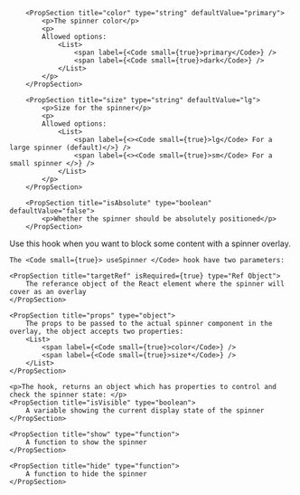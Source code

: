 
<PackageInstallGuide packageName="@wpmudev/sui-spinner" />

<Section title="Props" border={true}>

		<PropSection title="color" type="string" defaultValue="primary">
    		<p>The spinner color</p>
    		<p>
    		Allowed options:
    			<List>
    				<span label={<Code small={true}>primary</Code>} />
					<span label={<Code small={true}>dark</Code>} />
    			</List>
    		</p>
    	</PropSection>

    	<PropSection title="size" type="string" defaultValue="lg">
    		<p>Size for the spinner</p>
    		<p>
    		Allowed options:
    			<List>
    				<span label={<><Code small={true}>lg</Code> For a large spinner (default)</>} />
					<span label={<><Code small={true}>sm</Code> For a small spinner </>} />
    			</List>
    		</p>
    	</PropSection>

		<PropSection title="isAbsolute" type="boolean" defaultValue="false">
    		<p>Whether the spinner should be absolutely positioned</p>
    	</PropSection>

</Section>

<Section
	title="useSpinner Hook"
	contained={true}
	style={{ paddingTop: 30, paddingBottom: 0 }}
>
	<p> Use this hook when you want to block some content with a spinner overlay. </p>

	The <Code small={true}> useSpinner </Code> hook have two parameters:

    <PropSection title="targetRef" isRequired={true} type="Ref Object">
		The referance object of the React element where the spinner will cover as an overlay
    </PropSection>

	<PropSection title="props" type="object">
		The props to be passed to the actual spinner component in the overlay, the object accepts two properties:
		<List>
			<span label={<Code small={true}>color</Code>} />
			<span label={<Code small={true}>size*</Code>} />
		</List>
    </PropSection>

	<p>The hook, returns an object which has properties to control and check the spinner state: </p>
	<PropSection title="isVisible" type="boolean">
		A variable showing the current display state of the spinner
    </PropSection>

	<PropSection title="show" type="function">
		A function to show the spinner
    </PropSection>

	<PropSection title="hide" type="function">
		A function to hide the spinner
    </PropSection>

</Section>
